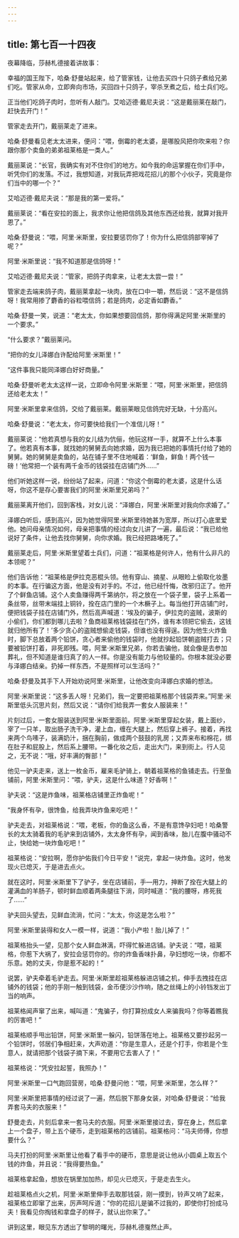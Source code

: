 ```yaml
---
---
---
```

title: 第七百一十四夜
---






夜幕降临，莎赫札德接着讲故事：





幸福的国王陛下，哈桑·舒曼站起来，给了管家钱，让他去买四十只鸽子煮给兄弟们吃。管家从命，立即奔向市场，买回四十只鸽子，宰杀烹煮之后，给士兵们吃。

正当他们吃鸽子肉时，忽听有人敲门。艾哈迈德·戴尼夫说：“这是戴丽莱在敲门，赶快去开门！”

管家走去开门，戴丽莱走了进来。

哈桑·舒曼看见老太太进来，便问：“喂，倒霉的老太婆，是哪股风把你吹来啦？你跟你那个卖鱼的弟弟祖莱格是一类人。”

戴丽莱说：“长官，我确实有对不住你们的地方。如今我的命运掌握在你们手中，听凭你们的发落。不过，我想知道，对我玩弄把戏花招儿的那个小伙子，究竟是你们当中的哪一个？”

艾哈迈德·戴尼夫说：“那是我的第一爱将。”

戴丽莱说：“看在安拉的面上，我求你让他把信鸽及其他东西还给我，就算对我开恩了。”

哈桑·舒曼说：“喂，阿里·米斯里，安拉要惩罚你了！你为什么把信鸽部宰掉了呢？”

阿里·米斯里说：“我不知道那是信鸽呀！”

艾哈迈德·戴尼夫说：“管家，把鸽子肉拿来，让老太太尝一尝！”

管家走去端来鸽子肉，戴丽莱拿起一块肉，放在口中一嚼，然后说：“这不是信鸽呀！我常用掺了麝香的谷粒喂信鸽；若是鸽肉，必定香如麝香。”

哈桑·舒曼一笑，说道：“老太太，你如果想要回信鸽，那你得满足阿里·米斯里的一个要求。”

“什么要求？”戴丽莱问。

“把你的女儿泽娜白许配给阿里·米斯里！”

“这件事我只能同泽娜白好好商量。”

哈桑·舒曼听老太太这样一说，立即命令阿里·米斯里：“喂，阿里·米斯里，把信鸽还给老太太！”

阿里·米斯里拿来信鸽，交给了戴丽莱。戴丽莱眼见信鸽完好无缺，十分高兴。

哈桑·舒曼说：“老太太，你可要快给我们一个准信儿呀！”

戴丽莱说：“他若真想与我的女儿结为伉俪，他玩这样一手，就算不上什么本事了。他若真有本事，就找她的舅舅去向她求婚，因为我已把她的事情托付给了她的舅舅。她的舅舅是卖鱼的，站在铺子里不住地喊着：‘鲜鱼，鲜鱼！两个钱一磅！’他常把一个装有两千金币的钱袋挂在店铺门外……”

他们听她这样一说，纷纷站了起来，问道：“你这个倒霉的老太婆，这是什么话呀，你这不是存心要害我们的阿里·米斯里兄弟吗？”

戴丽莱离开他们，回到客栈，对女儿说：“泽娜白，阿里·米斯里对我向你求婚了。”

泽娜白听后，感到高兴，因为她觉得阿里·米斯里待她甚为宽厚，所以打心底里爱他。她问母亲情况如何，母亲把事情的经过向女儿讲了一遍，最后说：“我已给他说好了条件，让他去找你舅舅，向你求婚。我已经把路堵死了。”

戴丽莱走后，阿里·米斯里望着士兵们，问道：“祖莱格是何许人，他有什么非凡的本领呢？”

他们告诉他：“祖莱格是伊拉克恶棍头领。他有穿山、摘星、从眼睑上偷取化妆墨的本事。在行骗这方面，他是没有对手的。不过，他已经忏悔，改邪归正了。他开了个鲜鱼店铺。这个人卖鱼赚得两千第纳尔，将之放在一个袋子里，袋子上系着一条丝带，丝带末端挂上铜铃，拴在店门里的一个木橛子上。每当他打开店铺门时，便把钱袋子挂在店铺门外，然后高声喊道：‘埃及的骗子，伊拉克的盗贼，波斯的小偷们，你们都到哪儿去啦？鱼商祖莱格钱袋挂在门外，谁有本领把它偷去，这钱就归他所有了！’多少贪心的盗贼想偷走钱袋，但谁也没有得逞。因为他生火炸鱼时，脚下总放着两个铅饼，贪心者来偷他的钱袋时，他就抄起铅饼朝盗贼打去；只要被铅饼打着，非死即残。喂，阿里·米斯里兄弟，你若去骗他，就会像是去参加葬礼，但不知道是谁归真了的人一样。你是没有能力与他较量的。你根本就没必要与泽娜白结亲。扔掉一样东西，不是照样可以生活吗？”

哈桑·舒曼及其手下人开始劝说阿里·米斯里，让他改变向泽娜白求婚的想法。

阿里·米斯里说：“这多丢人呀！兄弟们，我一定要把祖莱格那个钱袋弄来。”阿里·米斯里低头沉思片刻，然后又说：“请你们给我弄一套女人服装来！”

片刻过后，一套女服装送到阿里·米斯里面前。阿里·米斯里穿起女装，戴上面纱，宰了一只羊，取出肠子洗干净，灌上血，缠在大腿上，然后穿上裤子。接着，再找来两个鸟嗉子，装满奶汁，捆在胸前，做成两个鼓鼓的乳房；又弄来布和棉花，绑在肚子和屁股上，然后系上腰带。一番化妆之后，走出大门，来到街上。行人见之，无不说：“哦，好丰满的臀部！”

他见一驴夫走来，送上一枚金币，雇来毛驴骑上，朝着祖莱格的鱼铺走去。行至鱼铺前，阿里·米斯里问：“喂，驴夫，这是什么味道？好香啊！”

驴夫说：“这是炸鱼味，祖莱格店铺里正炸鱼呢！”

“我身怀有孕，很馋鱼，给我弄块炸鱼来吃吧！”

驴夫走去，对祖莱格说：“喂，老板，你的鱼这么香，不是有意馋孕妇吧！哈桑警长的太太骑着我的毛驴来到店铺外，太太身怀有孕，闻到香味，胎儿在腹中骚动不止，快给她一块炸鱼吃吧！”

祖莱格说：“安拉啊，愿你护佑我们今日平安！”说完，拿起一块炸鱼。这时，他发现火已熄灭，于是进去点火。

就在这时，阿里·米斯里下了驴子，坐在店铺前，手—用力，抻断了拴在大腿上的灌满血的羊肠子，顿时鲜血顺着两条腿往下淌，同时喊道：“我的腰呀，疼死我了……”

驴夫回头望去，见鲜血流淌，忙问：“太太，你这是怎么啦？”

阿里·米斯里装得和女人一模一样，说道：“我小产啦！胎儿掉了！”

祖莱格抬头一望，见那个女人鲜血淋漓，吓得忙躲进店铺。驴夫说：“喂，祖莱格，你惹下大祸了，安拉会惩罚你的。你的炸鱼香味扑鼻，孕妇想吃一块，你都不乐意。她的丈夫，你是惹不起的！”

说罢，驴夫牵着毛驴走去。阿里·米斯里趁祖莱格躲进店铺之机，伸手去拽挂在店铺外的钱袋；他的手刚一触到钱袋，金币便沙沙作响，随之丝绳上的小铃铛发出丁当的响声。

祖莱格闻声窜了出来，喊叫道：“鬼骗子，你打算扮成女人来骗我吗？你等着瞧我的厉害吧！”

祖莱格顺手甩出铅饼，阿里·米斯里一躲闪，铅饼落在地上。祖莱格又要抄起另一个铅饼时，邻居们争相赶来，大声劝道：“你是生意人，还是个打手，你若是个生意人，就请把那个钱袋子摘下来，不要用它去害人了！”

祖莱格说：“凭安拉起誓，我照办！”

阿里·米斯里一口气跑回营房，哈桑·舒曼问他：“喂，阿里·米斯里，怎么样？”

阿里·米斯里把事情的经过说了一遍，然后脱下那身女装，对哈桑·舒曼说：“给我弄套马夫的衣服来！”

舒曼走去，片刻后拿来一套马夫的衣服。阿里·米斯里接过去，穿在身上，然后拿上一个盘子，带上五个硬币，走到祖莱格的店铺前。祖莱格问：“马夫师傅，你想要什么？”

马夫打扮的阿里·米斯里让他看了看手中的硬币，意思是说让他从小圆桌上取五个钱的炸鱼，并且说：“我得要热鱼。”

祖莱格拿起鱼，想放在锅里加加热，却见火已熄灭，于是走去生火。

趁祖莱格点火之机，阿里·米斯里伸手去取那钱袋，刚一摸到，铃声又响了起来，祖莱格立即窜了出来，厉声呵斥道：“你的花招儿是骗不过我的，即使你打扮成马夫！我看见你掏钱和拿盘子的样子，就认出你来了。”





讲到这里，眼见东方透出了黎明的曙光，莎赫札德戛然止声。